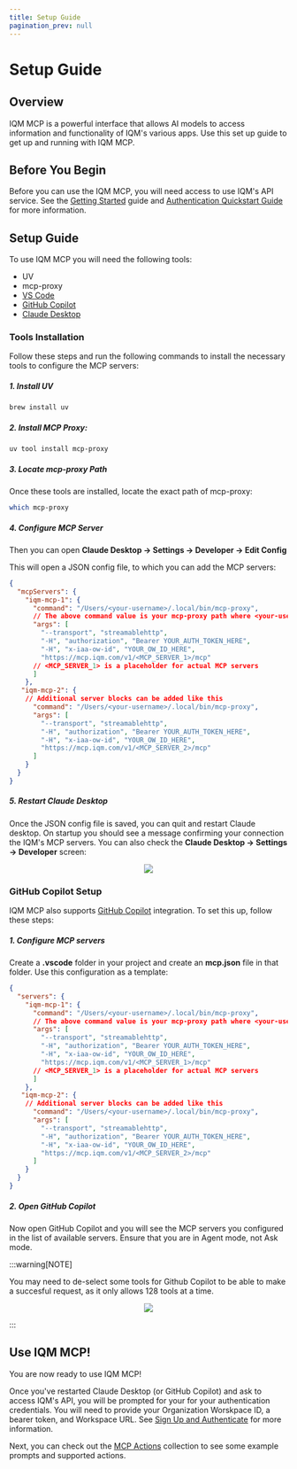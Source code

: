```yaml
---
title: Setup Guide
pagination_prev: null
---
```




# Setup Guide

## Overview 

IQM MCP is a powerful interface that allows AI models to access information and functionality of IQM's various apps. Use this set up guide to get up and running with IQM MCP. 

## Before You Begin

Before you can use the IQM MCP, you will need access to use IQM's API service. See the [Getting Started](/Getting%20Started/Before-You-Begin) guide and [Authentication Quickstart Guide](/Quickstart%20Guides/Authentication-Quickstart-Guide) for more information. 

## Setup Guide

To use IQM MCP you will need the following tools:

* UV 
* mcp-proxy 
* [VS Code](https://code.visualstudio.com/)
* [GitHub Copilot](https://github.com/features/copilot)
* [Claude Desktop](https://claude.ai/download)

### Tools Installation

Follow these steps and run the following commands to install the necessary tools to configure the MCP servers:

##### 1. Install UV

```bash 
brew install uv
```

##### 2. Install MCP Proxy:

```bash 
uv tool install mcp-proxy
```

##### 3. Locate mcp-proxy Path

Once these tools are installed, locate the exact path of mcp-proxy:

```bash
which mcp-proxy
```

##### 4. Configure MCP Server


Then you can open **Claude Desktop → Settings → Developer → Edit Config**

This will open a JSON config file, to which you can add the MCP servers:

```json title="claude_desktop_config.json"
{
  "mcpServers": {
    "iqm-mcp-1": {
      "command": "/Users/<your-username>/.local/bin/mcp-proxy",
      // The above command value is your mcp-proxy path where <your-username> is your actual system name
      "args": [
        "--transport", "streamablehttp",
        "-H", "authorization", "Bearer YOUR_AUTH_TOKEN_HERE",
        "-H", "x-iaa-ow-id", "YOUR_OW_ID_HERE",
        "https://mcp.iqm.com/v1/<MCP_SERVER_1>/mcp"
      // <MCP_SERVER_1> is a placeholder for actual MCP servers
      ]
    },
   "iqm-mcp-2": {
    // Additional server blocks can be added like this
      "command": "/Users/<your-username>/.local/bin/mcp-proxy",
      "args": [
        "--transport", "streamablehttp",
        "-H", "authorization", "Bearer YOUR_AUTH_TOKEN_HERE",
        "-H", "x-iaa-ow-id", "YOUR_OW_ID_HERE",
        "https://mcp.iqm.com/v1/<MCP_SERVER_2>/mcp"
      ]
    }
  }
}
```

##### 5. Restart Claude Desktop

Once the JSON config file is saved, you can quit and restart Claude desktop. On startup you should see a message confirming your connection the IQM's MCP servers. You can also check the **Claude Desktop → Settings → Developer** screen:

<center><img className='diagram' src={MCPDevSettings} /></center>


### GitHub Copilot Setup

IQM MCP also supports [GitHub Copilot](https://marketplace.visualstudio.com/items?itemName=GitHub.copilot) integration. To set this up, follow these steps:

##### 1. Configure MCP servers

Create a **.vscode** folder in your project and create an **mcp.json** file in that folder. Use this configuration as a template:

```json title=".vscode/mcp.json"
{
  "servers": {
    "iqm-mcp-1": {
      "command": "/Users/<your-username>/.local/bin/mcp-proxy",
      // The above command value is your mcp-proxy path where <your-username> is your actual system name
      "args": [
        "--transport", "streamablehttp",
        "-H", "authorization", "Bearer YOUR_AUTH_TOKEN_HERE",
        "-H", "x-iaa-ow-id", "YOUR_OW_ID_HERE",
        "https://mcp.iqm.com/v1/<MCP_SERVER_1>/mcp"
      // <MCP_SERVER_1> is a placeholder for actual MCP servers
      ]
    },
   "iqm-mcp-2": {
    // Additional server blocks can be added like this
      "command": "/Users/<your-username>/.local/bin/mcp-proxy",
      "args": [
        "--transport", "streamablehttp",
        "-H", "authorization", "Bearer YOUR_AUTH_TOKEN_HERE",
        "-H", "x-iaa-ow-id", "YOUR_OW_ID_HERE",
        "https://mcp.iqm.com/v1/<MCP_SERVER_2>/mcp"
      ]
    }
  }
}
```

##### 2. Open GitHub Copilot

Now open GitHub Copilot and you will see the MCP servers you configured in the list of available servers. Ensure that you are in Agent mode, not Ask mode.

:::warning[NOTE]

You may need to de-select some tools for Github Copilot to be able to make a succesful request, as it only allows 128 tools at a time. 

<center><img className='diagram' src={MCPTools} /></center>

:::


## Use IQM MCP!

You are now ready to use IQM MCP! 

Once you've restarted Claude Desktop (or GitHub Copilot) and ask to access IQM's API, you will be prompted for your for your authentication credentials. You will need to provide your Organization Worskpace ID, a bearer token, and Workspace URL. See [Sign Up and Authenticate](/Quickstart%20Guides/Authentication-Quickstart-Guide/) for more information.

Next, you can check out the [MCP Actions](/MCP/MCP%20Actions/) collection to see some example prompts and supported actions.
